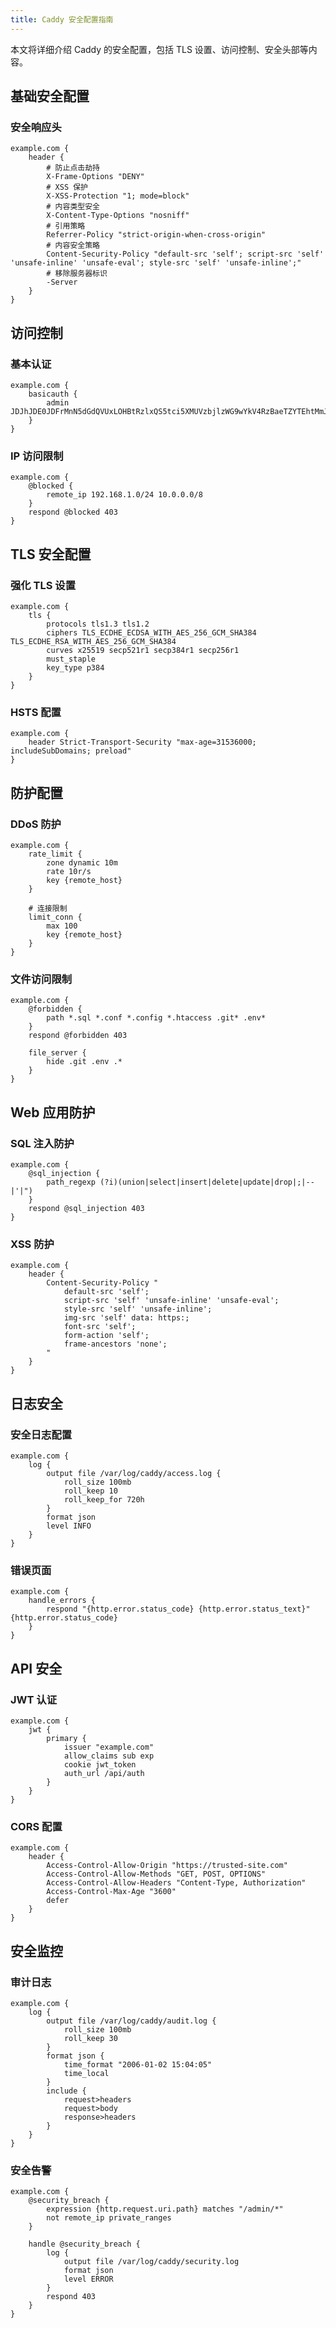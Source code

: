 ```yaml
---
title: Caddy 安全配置指南
---
```


本文将详细介绍 Caddy 的安全配置，包括 TLS 设置、访问控制、安全头部等内容。

## 基础安全配置

### 安全响应头

```caddyfile
example.com {
    header {
        # 防止点击劫持
        X-Frame-Options "DENY"
        # XSS 保护
        X-XSS-Protection "1; mode=block"
        # 内容类型安全
        X-Content-Type-Options "nosniff"
        # 引用策略
        Referrer-Policy "strict-origin-when-cross-origin"
        # 内容安全策略
        Content-Security-Policy "default-src 'self'; script-src 'self' 'unsafe-inline' 'unsafe-eval'; style-src 'self' 'unsafe-inline';"
        # 移除服务器标识
        -Server
    }
}
```

## 访问控制

### 基本认证

```caddyfile
example.com {
    basicauth {
        admin JDJhJDE0JDFrMnN5dGdQVUxLOHBtRzlxQS5tci5XMUVzbjlzWG9wYkV4RzBaeTZYTEhtMmJwZlBGRTZp
    }
}
```

### IP 访问限制

```caddyfile
example.com {
    @blocked {
        remote_ip 192.168.1.0/24 10.0.0.0/8
    }
    respond @blocked 403
}
```

## TLS 安全配置

### 强化 TLS 设置

```caddyfile
example.com {
    tls {
        protocols tls1.3 tls1.2
        ciphers TLS_ECDHE_ECDSA_WITH_AES_256_GCM_SHA384 TLS_ECDHE_RSA_WITH_AES_256_GCM_SHA384
        curves x25519 secp521r1 secp384r1 secp256r1
        must_staple
        key_type p384
    }
}
```

### HSTS 配置

```caddyfile
example.com {
    header Strict-Transport-Security "max-age=31536000; includeSubDomains; preload"
}
```

## 防护配置

### DDoS 防护

```caddyfile
example.com {
    rate_limit {
        zone dynamic 10m
        rate 10r/s
        key {remote_host}
    }

    # 连接限制
    limit_conn {
        max 100
        key {remote_host}
    }
}
```

### 文件访问限制

```caddyfile
example.com {
    @forbidden {
        path *.sql *.conf *.config *.htaccess .git* .env*
    }
    respond @forbidden 403

    file_server {
        hide .git .env .*
    }
}
```

## Web 应用防护

### SQL 注入防护

```caddyfile
example.com {
    @sql_injection {
        path_regexp (?i)(union|select|insert|delete|update|drop|;|--|'|")
    }
    respond @sql_injection 403
}
```

### XSS 防护

```caddyfile
example.com {
    header {
        Content-Security-Policy "
            default-src 'self';
            script-src 'self' 'unsafe-inline' 'unsafe-eval';
            style-src 'self' 'unsafe-inline';
            img-src 'self' data: https:;
            font-src 'self';
            form-action 'self';
            frame-ancestors 'none';
        "
    }
}
```

## 日志安全

### 安全日志配置

```caddyfile
example.com {
    log {
        output file /var/log/caddy/access.log {
            roll_size 100mb
            roll_keep 10
            roll_keep_for 720h
        }
        format json
        level INFO
    }
}
```

### 错误页面

```caddyfile
example.com {
    handle_errors {
        respond "{http.error.status_code} {http.error.status_text}" {http.error.status_code}
    }
}
```

## API 安全

### JWT 认证

```caddyfile
example.com {
    jwt {
        primary {
            issuer "example.com"
            allow_claims sub exp
            cookie jwt_token
            auth_url /api/auth
        }
    }
}
```

### CORS 配置

```caddyfile
example.com {
    header {
        Access-Control-Allow-Origin "https://trusted-site.com"
        Access-Control-Allow-Methods "GET, POST, OPTIONS"
        Access-Control-Allow-Headers "Content-Type, Authorization"
        Access-Control-Max-Age "3600"
        defer
    }
}
```

## 安全监控

### 审计日志

```caddyfile
example.com {
    log {
        output file /var/log/caddy/audit.log {
            roll_size 100mb
            roll_keep 30
        }
        format json {
            time_format "2006-01-02 15:04:05"
            time_local
        }
        include {
            request>headers
            request>body
            response>headers
        }
    }
}
```

### 安全告警

```caddyfile
example.com {
    @security_breach {
        expression {http.request.uri.path} matches "/admin/*"
        not remote_ip private_ranges
    }
    
    handle @security_breach {
        log {
            output file /var/log/caddy/security.log
            format json
            level ERROR
        }
        respond 403
    }
}
``` 